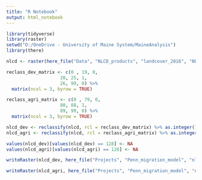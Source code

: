 ```yaml
---
title: "R Notebook"
output: html_notebook
---
```


```r
library(tidyverse)
library(raster)
setwd("D:/OneDrive - University of Maine System/MaineAnalysis")
library(there)
```


```r
nlcd <- raster(here_file("Data", "NLCD_products", "landcover_2016", "NLCD_2016_PA.tif"))

reclass_dev_matrix <- c(0 , 19, 0,
                    20, 25, 1,
                    26, 99, 0) %>%
  matrix(ncol = 3, byrow = TRUE)

reclass_agri_matrix <- c(0 , 79, 0,
                    80, 88, 1,
                    89, 99, 0) %>%
  matrix(ncol = 3, byrow = TRUE)

nlcd_dev <- reclassify(nlcd, rcl = reclass_dev_matrix) %>% as.integer()
nlcd_agri <- reclassify(nlcd, rcl = reclass_agri_matrix) %>% as.integer()

values(nlcd_dev)[values(nlcd_dev) == 128] <- NA
values(nlcd_agri)[values(nlcd_agri) == 128] <- NA

writeRaster(nlcd_dev, here_file("Projects", "Penn_migration_model", "nlcd_2016_devpatches.tif"), overwrite = TRUE, datatype = "INT1U")

writeRaster(nlcd_agri, here_file("Projects", "Penn_migration_model", "nlcd_2016_agripatches.tif"), overwrite = TRUE, datatype = "INT1U")

```

